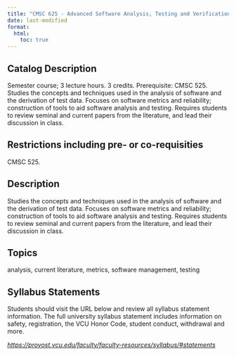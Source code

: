 ```yaml
---
title: "CMSC 625 - Advanced Software Analysis, Testing and Verification"
date: last-modified
format:
  html:
    toc: true
---
```


## Catalog Description

Semester course; 3 lecture hours. 3 credits. Prerequisite: CMSC 525. Studies the concepts and techniques used in the analysis of software and the derivation of test data. Focuses on software metrics and reliability; construction of tools to aid software analysis and testing. Requires students to review seminal and current papers from the literature, and lead their discussion in class.


## Restrictions including pre- or co-requisities
 
CMSC 525.

## Description

Studies the concepts and techniques used in the analysis of software and the derivation of test data. Focuses on software metrics and reliability; construction of tools to aid software analysis and testing. Requires students to review seminal and current papers from the literature, and lead their discussion in class.

## Topics

analysis, current literature, metrics, software management, testing

## Syllabus Statements

Students should visit the URL below and review all syllabus statement information. The full university syllabus statement includes information on safety, registration, the VCU Honor Code, student conduct, withdrawal and more.

*<https://provost.vcu.edu/faculty/faculty-resources/syllabus/#statements>*


